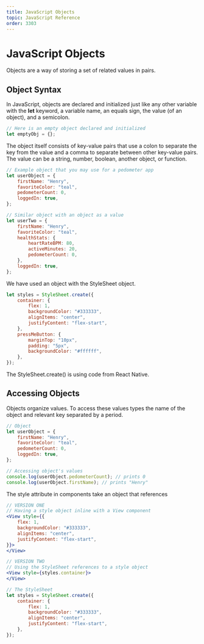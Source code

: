 ```yaml
---
title: JavaScript Objects
topic: JavaScript Reference
order: 3303
---
```


# JavaScript Objects

Objects are a way of storing a set of related values in pairs.

## Object Syntax

In JavaScript, objects are declared and initialized just like any other variable with the **let** keyword, a variable name, an equals sign, the value (of an object), and a semicolon.

```js
// Here is an empty object declared and initialized
let emptyObj = {};
```

The object itself consists of key-value pairs that use a colon to separate the key from the value and a comma to separate between other key-value pairs. 
The value can be a string, number, boolean, another object, or function.

```js
// Example object that you may use for a pedometer app
let userObject = {
    firstName: "Henry",
    favoriteColor: "teal",
    pedometerCount: 0,
    loggedIn: true,
};

// Similar object with an object as a value
let userTwo = {
    firstName: "Henry",
    favoriteColor: "teal",
    healthStats: {
        heartRateBPM: 80,
        activeMinutes: 20,
        pedometerCount: 0,
    },
    loggedIn: true,
};
```

We have used an object with the StyleSheet object.

```js
let styles = StyleSheet.create({
    container: {
        flex: 1,
        backgroundColor: "#333333",
        alignItems: "center",
        justifyContent: "flex-start",
    },
    pressMeButton: {
        marginTop: "10px",
        padding: "5px",
        backgroundColor: "#ffffff",
    },
});
```

The StyleSheet.create() is using code from React Native.

## Accessing Objects

Objects organize values. 
To access these values types the name of the object and relevant key separated by a period.

```js
// Object
let userObject = {
    firstName: "Henry",
    favoriteColor: "teal",
    pedometerCount: 0,
    loggedIn: true,
};

// Accessing object's values
console.log(userObject.pedometerCount); // prints 0
console.log(userObject.firstName); // prints "Henry"
```

The style attribute in components take an object that references

```jsx
// VERSION ONE
// Having a style object inline with a View component
<View style={{
    flex: 1,
    backgroundColor: "#333333",
    alignItems: "center",
    justifyContent: "flex-start",
}}>
</View>

// VERSION TWO
// Using the StyleSheet references to a style object
<View style={styles.container}>
</View>

// The StyleSheet
let styles = StyleSheet.create({
    container: {
        flex: 1,
        backgroundColor: "#333333",
        alignItems: "center",
        justifyContent: "flex-start",
    },
});
```
